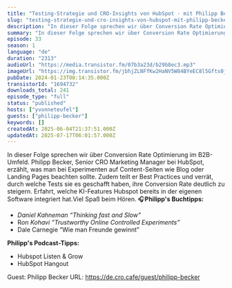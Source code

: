 ```yaml
---
title: "Testing-Strategie und CRO-Insights von HubSpot - mit Philipp Becker"
slug: "testing-strategie-und-cro-insights-von-hubspot-mit-philipp-becker"
description: "In dieser Folge sprechen wir über Conversion Rate Optimierung im B2B-Umfeld. Philipp Becker, Senior CRO Marketing Manager bei HubSpot, erzählt, was man bei Experimenten auf Content-Seiten wie Blog oder Landing Pages beachten sollte. Zudem teilt er Best Practices und verrät, durch welche Tests sie es geschafft haben, ihre Conversion Rate deutlich zu steigern. Erfahrt, welche KI-Features Hubspot bereits in der eigenen Software integriert hat.Viel Spaß beim Hören. 🎧**Philipp's Buchtipps:**\n\n- *Daniel Kahneman “Thinking fast and Slow\"*\n- R*on Kohavi “Trustworthy Online Controlled Experiments”*\n- Dale Carnegie “Wie man Freunde gewinnt”\n\n**Philipp's Podcast-Tipps:**\n\n- Hubspot Listen & Grow\n- HubSpot Hangout\n\n Guest: Philipp Becker URL: https://de.cro.cafe/guest/philipp-becker"
summary: "In dieser Folge sprechen wir über Conversion Rate Optimierung im B2B-Umfeld. Philipp Becker, Senior CRO Marketing Manager bei HubSpot, erzählt, was man bei Experimenten auf Content-Seiten wie Blog oder Landing Pages beachten sollte. Zudem teilt er Best Practices und verrät, durch welche Tests sie es geschafft haben, ihre Conversion Rate deutlich zu steigern. Erfahrt, welche KI-Features Hubspot bereits in der eigenen Software integriert hat.Viel Spaß beim Hören. 🎧Philipp's Buchtipps:Daniel Kahneman “Thinking fast and Slow\"Ron Kohavi “Trustworthy Online Controlled Experiments”Dale Carnegie “Wie man Freunde gewinnt”Philipp's Podcast-Tipps:Hubspot Listen & GrowHubSpot Hangout Guest: Philipp Becker URL: https://de.cro.cafe/guest/philipp-becker"
episode: 33
season: 1
language: "de"
duration: "2313"
audioUrl: "https://media.transistor.fm/07b3a23d/b29b8ec3.mp3"
imageUrl: "https://img.transistor.fm/jbhjZLNFfKw2HaNV5W84BYeEC8l5Gfts0jFIIEzhRms/rs:fill:3000:3000:1/q:60/aHR0cHM6Ly9pbWct/dXBsb2FkLXByb2R1/Y3Rpb24udHJhbnNp/c3Rvci5mbS8zNzk0/M2I3NDZjODlhYzUz/OTY4YTg1ZjA3ODNi/NmZjNy5wbmc.webp"
pubDate: 2024-01-23T08:14:35.000Z
transistorId: "1694732"
downloads_total: 241
episode_type: "full"
status: "published"
hosts: ["yvonneteufel"]
guests: ["philipp-becker"]
keywords: []
createdAt: 2025-06-04T21:37:51.000Z
updatedAt: 2025-07-17T06:01:57.000Z
---
```


In dieser Folge sprechen wir über Conversion Rate Optimierung im B2B-Umfeld. Philipp Becker, Senior CRO Marketing Manager bei HubSpot, erzählt, was man bei Experimenten auf Content-Seiten wie Blog oder Landing Pages beachten sollte. Zudem teilt er Best Practices und verrät, durch welche Tests sie es geschafft haben, ihre Conversion Rate deutlich zu steigern. Erfahrt, welche KI-Features Hubspot bereits in der eigenen Software integriert hat.Viel Spaß beim Hören. 🎧**Philipp's Buchtipps:**

- *Daniel Kahneman “Thinking fast and Slow"*
- R*on Kohavi “Trustworthy Online Controlled Experiments”*
- Dale Carnegie “Wie man Freunde gewinnt”

**Philipp's Podcast-Tipps:**

- Hubspot Listen & Grow
- HubSpot Hangout

 Guest: Philipp Becker URL: https://de.cro.cafe/guest/philipp-becker
